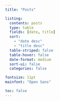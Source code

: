 ```yaml
---
title: "Posts"

listing:
  contents: posts
  type: table
  fields: [date, title]
  sort:
    - "date desc"
    - "title desc"
  table-striped: false
  table-hover: false
  date-format: medium
  sort-ui: false
  categories: false

fontsize: 11pt
mainfont: "Open Sans"

toc: false
---
```

